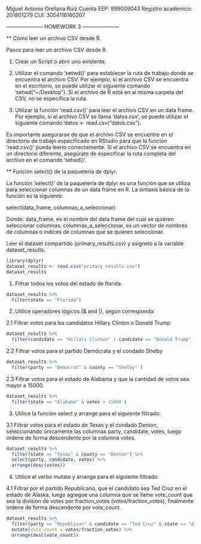 Miguel Antonio Orellana Ruíz
Cuenta EEP: 999009043
Registro académico: 201801279
CUI: 3054116160207

--------------------- HOMEWORK 3 ---------------------

** Cómo leer un archivo CSV desde R.
  
  Pasos para leer un archivo CSV desde R. 
  
  1. Crear un Script o abrir uno existente. 
  
  2. Utilizar el comando 'setwd()' para establecer la ruta de trabajo donde se encuentra el archivo CSV. 
     Por ejemplo, si el archivo CSV se encuentra en el escritorio, se puede utilizar el siguiente comando 'setwd("~/Desktop"). 
     Si el archivo de R está en al misma carpeta del CSV, no se especifica la ruta. 
     
  3. Utilizar la función 'read.csv()' para leer el archivo CSV en un data frame. Por ejemplo, si el archivo CSV se llama 'datos.csv', se
     puede utilizar el siguiente comando.'datos <- read.csv("datos.csv").
  
Es importante asegurarse de que el archivo CSV se encuentre en el directorio de trabajo especificado en RStudio para que la función
'read.csv()' pueda leerlo correctamente. Si el archivo CSV se encuentra en un directorio diferente, asegúrate de especificar la ruta
completa del archivo en el comando 'setwd()'.


** Función select() de la paquetería de dplyr.

  La función 'select()' de la paquetería de dplyr es una función que se utiliza para seleccionar columnas de un data frame en R. 
  La sintaxis básica de la función es la siguiente: 
  
  select(data_frame, columnas_a_seleccionar)
  
  Donde:
  data_frame, es el nombre del data frame del cual se quieren seleccionar columnas.
  columnas_a_seleccionar, es un vector de nombres de columnas o índices de columnas que se quieren seleccionar.
  
  


Leer el dataset compartido (primary_results.csv) y asignelo a la variable dataset_results.

```r
library(dplyr)
dataset_results <- read.csv("primary_results.csv")
dataset_results
```

1. Filtrar todos los votos del estado de florida. 

```r
dataset_results %>%  
  filter(state == "Florida")
```


2. Utilice operadores lógicos (& and |), según corresponda:

  2.1 Filtrar votos para los candidatos Hillary Clinton o Donald Trump
  
```r
dataset_results %>%  
  filter(candidate == "Hillary Clinton" | candidate == "Donald Trump" )
```

  2.2  Filtrar votos para el partido Demócrata y el condado Shelby

```r
dataset_results %>%  
  filter(party == "Democrat" & county == "Shelby" )
```

  2.3  Filtrar votos para el estado de Alabama y que la cantidad de votos sea mayor a 15000.
  
```r
dataset_results %>%  
  filter(state == "Alabama" & votes > 15000 )
```
  
3. Utilice la función select y arrange para el siguiente filtrado:

  3.1 Filtrar votos para el estado de Texas y el condado Denton, seleccionando únicamente las columnas party, candidate, votes, luego ordene de forma descendente por la columna votes.
  
```r
dataset_results %>%  
  filter(state == "Texas" & county == "Denton") %>% 
  select(party, candidate, votes) %>% 
  arrange(desc(votes))
```
  
4. Utilice el verbo mutate y arrange para el siguiente filtrado:

  4.1 Filtrar por el partido Republicano, que el candidato sea Ted Cruz en el estado de Alaska, luego agregue una columna que se llame vote_count que sea la división de votes por fraction_votes (votes/fraction_votes), finalmente ordene de forma descendente por vote_count.
  
```r
dataset_results %>%  
  filter(party == "Republican" & candidate == "Ted Cruz" & state == "Alaska") %>% 
  mutate(vote_count = votes/fraction_votes) %>% 
  arrange(desc(vote_count))
```

